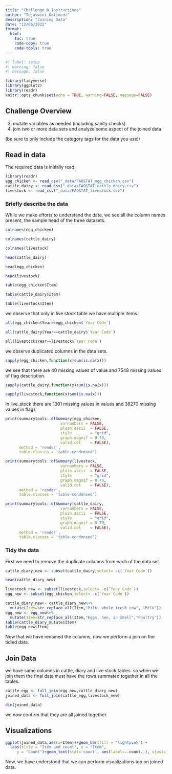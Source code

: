 ```yaml
---
title: "Challenge 8 Instructions"
author: "Tejaswini_Ketineni"
description: "Joining Data"
date: "12/06/2022"
format:
  html:
    toc: true
    code-copy: true
    code-tools: true
---
```


```r
#| label: setup
#| warning: false
#| message: false

library(tidyverse)
library(ggplot2)
library(readr)
knitr::opts_chunk$set(echo = TRUE, warning=FALSE, message=FALSE)
```

## Challenge Overview

3)  mutate variables as needed (including sanity checks)
4)  join two or more data sets and analyze some aspect of the joined data

(be sure to only include the category tags for the data you use!)

## Read in data

The required data is initially read.

```r
library(readr)
egg_chicken <- read_csv("_data/FAOSTAT_egg_chicken.csv")
cattle_dairy <- read_csv("_data/FAOSTAT_cattle_dairy.csv")
livestock <- read_csv("_data/FAOSTAT_livestock.csv")
```

### Briefly describe the data

While we make efforts to understand the data, we see all the column names present, the sample head of the three datasets.

```r
colnames(egg_chicken)

```


```r
colnames(cattle_dairy)
```
```r
colnames(livestock)
```

```r
head(cattle_dairy)
```
```r
head(egg_chicken)
```
```r
head(livestock)
```

```r
table(egg_chicken$Item)
```
```r
table(cattle_dairy$Item)
```

```r
table(livestock$Item)
```

we observe that only in live stock table we have multiple items.

```r
all(egg_chicken$Year==egg_chicken$`Year Code`)
```


```r
all(cattle_dairy$Year==cattle_dairy$`Year Code`)
```


```r
all(livestock$Year==livestock$`Year Code`)
```

we observe duplicated columns in the data sets.

```r
sapply(egg_chicken,function(x)sum(is.na(x)))
```

we see that there are 40 missing values of value and 7548 missing values of flag description.

```r
sapply(cattle_dairy,function(x)sum(is.na(x)))
```


```r
sapply(livestock,function(x)sum(is.na(x)))
```

In live_stock there are 1301 missing values in values and 38270 missing values in flags 

```r
print(summarytools::dfSummary(egg_chicken,
                        varnumbers = FALSE,
                        plain.ascii  = FALSE, 
                        style        = "grid", 
                        graph.magnif = 0.70, 
                        valid.col    = FALSE),
      method = 'render',
      table.classes = 'table-condensed')
```

```r
print(summarytools::dfSummary(livestock,
                        varnumbers = FALSE,
                        plain.ascii  = FALSE, 
                        style        = "grid", 
                        graph.magnif = 0.70, 
                        valid.col    = FALSE),
      method = 'render',
      table.classes = 'table-condensed')
```

```r
print(summarytools::dfSummary(cattle_dairy,
                        varnumbers = FALSE,
                        plain.ascii  = FALSE, 
                        style        = "grid", 
                        graph.magnif = 0.70, 
                        valid.col    = FALSE),
      method = 'render',
      table.classes = 'table-condensed')
```

### Tidy the data
First we need to remove the duplicate columns from each of the data set
```r
cattle_diary_new <- subset(cattle_dairy,select= -c(`Year Code`))
```

```r
head(cattle_diary_new)
```
```r
livestock_new <- subset(livestock,select= -c(`Year Code`))
egg_new <- subset(egg_chicken,select= -c(`Year Code`))
```

```r
cattle_diary_new<- cattle_diary_new%>%
  mutate(Item=str_replace_all(Item,"Milk, whole fresh cow", "Milk"))
egg_new <- egg_new%>%
  mutate(Item=str_replace_all(Item,"Eggs, hen, in shell","Poultry"))
table(cattle_diary_mutate$Item)
table(egg_new$Item)
```

Now that we have renamed the columns, now we perform a join on the tidied data.


## Join Data

we have same columns in cattle, diary and live stock tables. so when we join them the final data must have the rows summated together in all the tables.

```r
cattle_egg <- full_join(egg_new,cattle_diary_new)
joined_data <- full_join(cattle_egg,livestock_new)
```

```r
dim(joined_data)
```

we now confirm that they are all joined together.

## Visualizations
```r
ggplot(joined_data,aes(x=Item))+geom_bar(fill = "lightpink") +
  labs(title = "Item and count", x = "Item", 
     y = "Count")+geom_text(stat='count', aes(label=..count..), vjust=1)
```

Now, we have understood that we can perform visualizations too on joined data.


